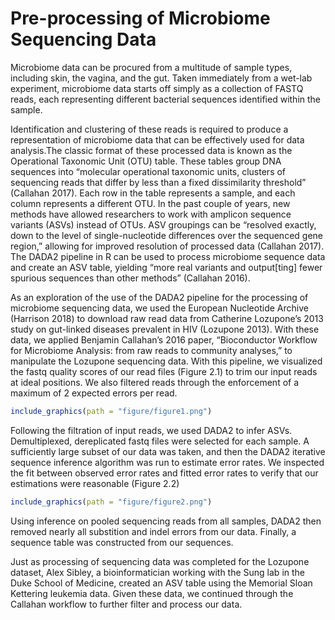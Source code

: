 # Pre-processing of Microbiome Sequencing Data

Microbiome data can be procured from a multitude of sample types, including skin, the vagina, and the gut. Taken immediately from a wet-lab experiment, microbiome data starts off simply as a collection of FASTQ reads, each representing different bacterial sequences identified within the sample. 

Identification and clustering of these reads is required to produce a representation of microbiome data that can be effectively used for data analysis.The classic format of these processed data is known as the Operational Taxonomic Unit (OTU) table. These tables group DNA sequences into "molecular operational taxonomic units, clusters of sequencing reads that differ by less than a fixed dissimilarity threshold" (Callahan 2017). Each row in the table represents a sample, and each column represents a different OTU. In the past couple of years, new methods have allowed researchers to work with amplicon sequence variants (ASVs) instead of OTUs. ASV groupings can be "resolved exactly, down to the level of single-nucleotide differences over the sequenced gene region," allowing for improved resolution of processed data (Callahan 2017). The DADA2 pipeline in R can be used to process microbiome sequence data and create an ASV table, yielding "more real variants and output[ting] fewer spurious sequences than other methods" (Callahan 2016).

As an exploration of the use of the DADA2 pipeline for the processing of microbiome sequencing data, we used the European Nucleotide Archive (Harrison 2018) to download raw read data from Catherine Lozupone's 2013 study on gut-linked diseases prevalent in HIV (Lozupone 2013). With these data, we applied Benjamin Callahan's 2016 paper, "Bioconductor Workflow for Microbiome Analysis: from raw reads to community analyses," to manipulate the Lozupone sequencing data. With this pipeline, we visualized the fastq quality scores of our read files (Figure 2.1) to trim our input reads at ideal positions. We also filtered reads through the enforcement of a maximum of 2 expected errors per read. 

```r
include_graphics(path = "figure/figure1.png")
```

Following the filtration of input reads, we used DADA2 to infer ASVs. Demultiplexed, dereplicated fastq files were selected for each sample. A sufficiently large subset of our data was taken, and then the DADA2 iterative sequence inference algorithm was run to estimate error rates. We inspected the fit between observed error rates and fitted error rates to verify that our estimations were reasonable (Figure 2.2)

```r
include_graphics(path = "figure/figure2.png")
```

Using inference on pooled sequencing reads from all samples, DADA2 then removed nearly all substition and indel errors from our data. Finally, a sequence table was constructed from our sequences.

Just as processing of sequencing data was completed for the Lozupone dataset, Alex Sibley, a bioinformatician working with the Sung lab in the Duke School of Medicine, created an ASV table using the Memorial Sloan Kettering leukemia data. Given these data, we continued through the Callahan workflow to further filter and process our data.
